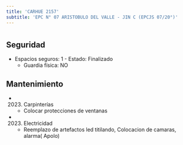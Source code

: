```yaml
---
title: 'CARHUE 2157'
subtitle: 'EPC N° 07 ARISTOBULO DEL VALLE - JIN C (EPCJS 07/20°)'
---
```


#


## Seguridad

*  Espacios seguros: 1 - Estado: Finalizado 
    + Guardia física: NO





## Mantenimiento

*  (2023) Carpinterías 
    + Colocar protecciones de ventanas

*  (2023) Electricidad 
    + Reemplazo de artefactos led titilando, Colocacion de camaras, alarma( Apolo)



